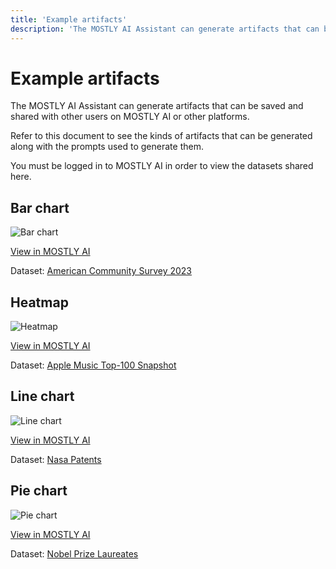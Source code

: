 ```yaml
---
title: 'Example artifacts'
description: 'The MOSTLY AI Assistant can generate artifacts that can be saved and shared with other users on MOSTLY AI or other platforms.'
---
```



# Example artifacts

The MOSTLY AI Assistant can generate artifacts that can be saved and shared with other users on MOSTLY AI or other platforms.

Refer to this document to see the kinds of artifacts that can be generated along with the prompts used to generate them.

You must be logged in to MOSTLY AI in order to view the datasets shared here.

## Bar chart

<Image src="/docimages/assistant/002-examples-bar.webp" alt="Bar chart" width={800} height={400} />

[View in MOSTLY AI](https://app.mostly.ai/public/artifacts/97e83975-1428-4466-bfe1-b4fc2b180fc0)

Dataset: [American Community Survey 2023](https://app.mostly.ai/d/datasets/67185554-3066-4cb4-a505-6e114c658b93)

## Heatmap

<Image src="/docimages/assistant/003-examples-heatmap.webp" alt="Heatmap" width={800} height={400} />

[View in MOSTLY AI](https://app.mostly.ai/public/artifacts/12765f03-c984-4e68-8872-365353a8093e)

Dataset: [Apple Music Top-100 Snapshot](https://app.mostly.ai/d/datasets/8d924378-dbd0-4dde-b249-81af6d41d766)

## Line chart

<Image src="/docimages/assistant/001-examples-line.webp" alt="Line chart" width={800} height={400} />

[View in MOSTLY AI](https://app.mostly.ai/public/artifacts/37cbed33-0e12-4072-959c-7dcec8909965)

Dataset: [Nasa Patents](https://app.mostly.ai/d/datasets/25fd60bc-cf32-49b4-a04f-4aee157ae657)

## Pie chart

<Image src="/docimages/assistant/004-examples-pie.webp" alt="Pie chart" width={800} height={400} />

[View in MOSTLY AI](https://app.mostly.ai/public/artifacts/412d3abb-7e5a-4a38-9d4a-78bbb243b5e5)

Dataset: [Nobel Prize Laureates](https://app.mostly.ai/d/datasets/18a99d58-2ac0-437c-8949-2e3fff8af013)